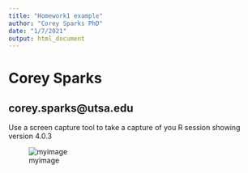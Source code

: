 ```yaml
---
title: "Homework1 example"
author: "Corey Sparks PhD"
date: "1/7/2021"
output: html_document
---
```



# Corey Sparks

## corey.sparks@utsa.edu

Use a screen capture tool to take a capture of you R session showing version 4.0.3

![myimage](C:/Users/ozd504/OneDrive - University of Texas at San Antonio/classes/dem7283/class_21_7283/hw1.png)